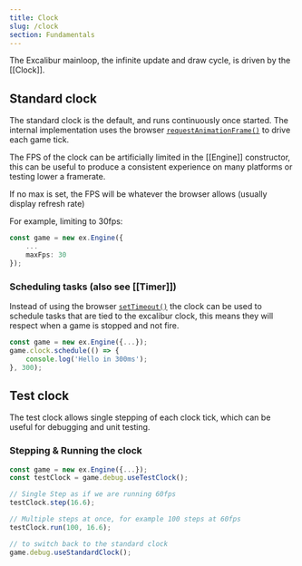 ```yaml
---
title: Clock
slug: /clock
section: Fundamentals
---
```


The Excalibur mainloop, the infinite update and draw cycle, is driven by the [[Clock]].

## Standard clock

The standard clock is the default, and runs continuously once started. The internal implementation uses the browser [`requestAnimationFrame()`](https://developer.mozilla.org/en-US/docs/Web/API/window/requestAnimationFrame) to drive each game tick.

The FPS of the clock can be artificially limited in the [[Engine]] constructor, this can be useful to produce a consistent experience on many platforms or testing lower a framerate.

If no max is set, the FPS will be whatever the browser allows (usually display refresh rate)

For example, limiting to 30fps:

```typescript
const game = new ex.Engine({
    ...
    maxFps: 30
});
```

### Scheduling tasks (also see [[Timer]])

Instead of using the browser [`setTimeout()`](https://developer.mozilla.org/en-US/docs/Web/API/setTimeout) the clock can be used to schedule tasks that are tied to the excalibur clock, this means they will respect when a game is stopped and not fire.

```typescript
const game = new ex.Engine({...});
game.clock.schedule(() => {
    console.log('Hello in 300ms');
}, 300);
```

## Test clock

The test clock allows single stepping of each clock tick, which can be useful for debugging and unit testing.

### Stepping & Running the clock

```typescript
const game = new ex.Engine({...});
const testClock = game.debug.useTestClock();

// Single Step as if we are running 60fps
testClock.step(16.6);

// Multiple steps at once, for example 100 steps at 60fps
testClock.run(100, 16.6);

// to switch back to the standard clock
game.debug.useStandardClock();

```

